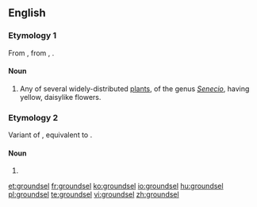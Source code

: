 ==English==

===Etymology 1===
From {{etyl|enm|en}} {{term|grundeswulie|grundeswülie|lang=enm}}, from {{etyl|ang|en}} {{m|ang|grundeswyliġe}}, {{m|ang|grundeswelġe||groundsel}}.

====Noun====
{{wikipedia}}
{{en-noun}}

# Any of several widely-distributed [[plant]]s, of the genus ''[[Senecio]]'', having yellow, daisylike flowers.

===Etymology 2===
Variant of {{term|groundsill|lang=en}}, equivalent to {{compound|ground|sill|lang=en}}.

====Noun====
{{en-noun}}

# {{alternative form of|groundsill}}

[[et:groundsel]]
[[fr:groundsel]]
[[ko:groundsel]]
[[io:groundsel]]
[[hu:groundsel]]
[[pl:groundsel]]
[[te:groundsel]]
[[vi:groundsel]]
[[zh:groundsel]]